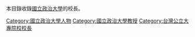 本目錄收錄[[國立政治大學|國立政治大學]]的校長。

[[Category:國立政治大學人物|Category:國立政治大學人物]]
[[Category:國立政治大學教授|Category:國立政治大學教授]]
[[Category:台灣公立大專院校校長|Category:台灣公立大專院校校長]]